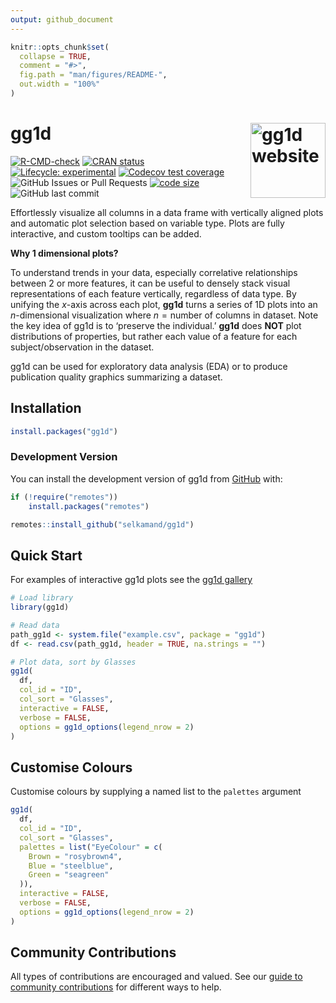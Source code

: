 ```yaml
---
output: github_document
---
```


<!-- README.md is generated from README.Rmd. Please edit that file -->

```r
knitr::opts_chunk$set(
  collapse = TRUE,
  comment = "#>",
  fig.path = "man/figures/README-",
  out.width = "100%"
)
```

# gg1d <a href="https://selkamand.github.io/gg1d/"><img src="man/figures/logo.png" align="right" height="120" alt="gg1d website" /></a>

<!-- badges: start -->
[![R-CMD-check](https://github.com/selkamand/gg1d/actions/workflows/R-CMD-check.yaml/badge.svg)](https://github.com/selkamand/gg1d/actions/workflows/R-CMD-check.yaml)
[![CRAN status](https://www.r-pkg.org/badges/version/gg1d)](https://CRAN.R-project.org/package=gg1d)
[![Lifecycle: experimental](https://img.shields.io/badge/lifecycle-experimental-orange.svg)](https://lifecycle.r-lib.org/articles/stages.html#experimental)
[![Codecov test coverage](https://codecov.io/gh/selkamand/gg1d/branch/main/graph/badge.svg)](https://app.codecov.io/gh/selkamand/gg1d?branch=main)
![GitHub Issues or Pull Requests](https://img.shields.io/github/issues-closed/selkamand/gg1d)
[![code size](https://img.shields.io/github/languages/code-size/selkamand/gg1d.svg)](https://github.com/selkamand/gg1d)
![GitHub last commit](https://img.shields.io/github/last-commit/selkamand/gg1d)
<!-- badges: end -->

Effortlessly visualize all columns in a data frame with vertically aligned plots and automatic plot selection based on variable type. Plots are fully interactive, and custom tooltips can be added.

**Why 1 dimensional plots?**

To understand trends in your data, especially correlative relationships between 2 or more features, it can be useful to densely stack visual representations of each feature vertically, regardless of data type. By unifying the $x$-axis across each plot, **gg1d** turns a series of 1D plots into an $n\text{-dimensional}$ visualization where $n = \text{number of columns in dataset}$. 
Note the key idea of gg1d is to 'preserve the individual.' **gg1d** does **NOT** plot distributions of properties, but rather each value of a feature for each subject/observation in the dataset.

gg1d can be used for exploratory data analysis (EDA) or to produce publication quality graphics summarizing a dataset.


## Installation

``` r
install.packages("gg1d")
```

### Development Version

You can install the development version of gg1d from [GitHub](https://github.com/) with:

``` r
if (!require("remotes"))
    install.packages("remotes")

remotes::install_github("selkamand/gg1d")
```

## Quick Start

For examples of interactive gg1d plots see the [gg1d gallery](https://selkamand.github.io/gg1d/articles/gallery.html)

```r
# Load library
library(gg1d)

# Read data
path_gg1d <- system.file("example.csv", package = "gg1d")
df <- read.csv(path_gg1d, header = TRUE, na.strings = "")

# Plot data, sort by Glasses
gg1d(
  df,
  col_id = "ID",
  col_sort = "Glasses",
  interactive = FALSE,
  verbose = FALSE,
  options = gg1d_options(legend_nrow = 2)
)
```

## Customise Colours

Customise colours by supplying a named list to the `palettes` argument

```r
gg1d(
  df,
  col_id = "ID",
  col_sort = "Glasses",
  palettes = list("EyeColour" = c(
    Brown = "rosybrown4",
    Blue = "steelblue",
    Green = "seagreen"
  )),
  interactive = FALSE,
  verbose = FALSE,
  options = gg1d_options(legend_nrow = 2)
)
```

## Community Contributions

All types of contributions are encouraged and valued. See our [guide to
community contributions](CONTRIBUTING.md) for different ways to help.
